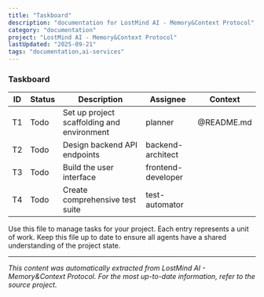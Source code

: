 ```yaml
---
title: "Taskboard"
description: "documentation for LostMind AI - Memory&Context Protocol"
category: "documentation"
project: "LostMind AI - Memory&Context Protocol"
lastUpdated: "2025-09-21"
tags: "documentation,ai-services"
---
```


### Taskboard

| ID | Status | Description | Assignee | Context |
|---|---|---|---|---|
| T1 | Todo | Set up project scaffolding and environment | planner | @README.md |
| T2 | Todo | Design backend API endpoints | backend-architect | |
| T3 | Todo | Build the user interface | frontend-developer | |
| T4 | Todo | Create comprehensive test suite | test-automator | |

Use this file to manage tasks for your project.  Each entry represents a unit of work.  Keep this file up to date to ensure all agents have a shared understanding of the project state.

---
*This content was automatically extracted from LostMind AI - Memory&Context Protocol. For the most up-to-date information, refer to the source project.*
